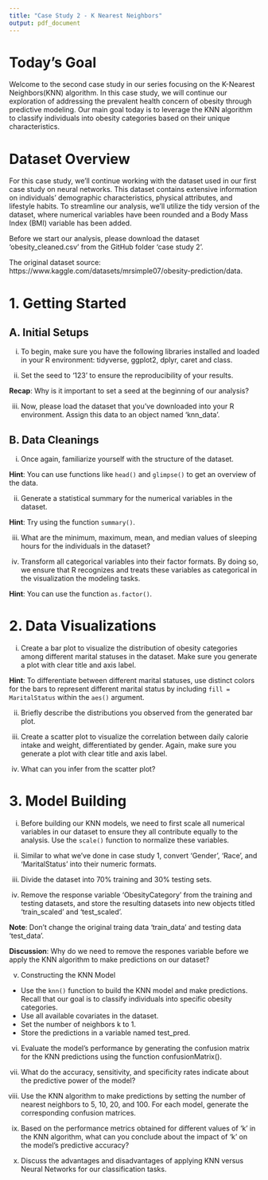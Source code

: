 ```yaml
---
title: "Case Study 2 - K Nearest Neighbors"
output: pdf_document
---
```


# Today's Goal

Welcome to the second case study in our series focusing on the K-Nearest Neighbors(KNN) algorithm. In this case study, we will continue our exploration of addressing the prevalent health concern of obesity through predictive modeling. Our main goal today is to leverage the KNN algorithm to classify individuals into obesity categories based on their unique characteristics.

# Dataset Overview

For this case study, we'll continue working with the dataset used in our first case study on neural networks. This dataset contains extensive information on individuals' demographic characteristics, physical attributes, and lifestyle habits. To streamline our analysis, we'll utilize the tidy version of the dataset, where numerical variables have been rounded and a Body Mass Index (BMI) variable has been added.

Before we start our analysis, please download the dataset 'obesity_cleaned.csv' from the GitHub folder 'case study 2'.

The original dataset source: https://www.kaggle.com/datasets/mrsimple07/obesity-prediction/data.

# 1. Getting Started

## A. Initial Setups

(i) To begin, make sure you have the following libraries installed and loaded in your R environment: tidyverse, ggplot2, dplyr, caret and class.

(ii) Set the seed to '123' to ensure the reproducibility of your results.

**Recap**: Why is it important to set a seed at the beginning of our analysis?

(iii) Now, please load the dataset that you've downloaded into your R environment. Assign this data to an object named 'knn_data'.

## B. Data Cleanings

(i) Once again, familiarize yourself with the structure of the dataset.

**Hint**: You can use functions like `head()` and `glimpse()` to get an overview of the data.

(ii) Generate a statistical summary for the numerical variables in the dataset.

**Hint**: Try using the function `summary()`.

(iii) What are the minimum, maximum, mean, and median values of sleeping hours for the individuals in the dataset?

(iv) Transform all categorical variables into their factor formats. By doing so, we ensure that R recognizes and treats these variables as categorical in the visualization the modeling tasks.

**Hint**: You can use the function `as.factor()`.

# 2. Data Visualizations

(i) Create a bar plot to visualize the distribution of obesity categories among different marital statuses in the dataset. Make sure you generate a plot with clear title and axis label.

**Hint**: To differentiate between different marital statuses, use distinct colors for the bars to represent different marital status by including `fill = MaritalStatus` within the `aes()` argument.

(ii) Briefly describe the distributions you observed from the generated bar plot.

(iii) Create a scatter plot to visualize the correlation between daily calorie intake and weight, differentiated by gender. Again, make sure you generate a plot with clear title and axis label.

(iv) What can you infer from the scatter plot?

# 3. Model Building

(i) Before building our KNN models, we need to first scale all numerical variables in our dataset to ensure they all contribute equally to the analysis. Use the `scale()` function to normalize these variables.

(ii) Similar to what we've done in case study 1, convert 'Gender', 'Race', and 'MaritalStatus' into their numeric formats.

(iii) Divide the dataset into 70% training and 30% testing sets.

(iv) Remove the response variable 'ObesityCategory' from the training and testing datasets, and store the resulting datasets into new objects titled 'train_scaled' and 'test_scaled'.

**Note**: Don't change the original traing data 'train_data' and testing data 'test_data'.

**Discussion**: Why do we need to remove the respones variable before we apply the KNN algorithm to make predictions on our dataset?

(v) Constructing the KNN Model

- Use the `knn()` function to build the KNN model and make predictions. Recall that our goal is to classify individuals into specific obesity categories.
- Use all available covariates in the dataset.
- Set the number of neighbors k to 1.
- Store the predictions in a variable named test_pred.

(vi) Evaluate the model's performance by generating the confusion matrix for the KNN predictions using the function confusionMatrix().

(vii) What do the accuracy, sensitivity, and specificity rates indicate about the predictive power of the model?

(viii) Use the KNN algorithm to make predictions by setting the number of nearest neighbors to 5, 10, 20, and 100. For each model, generate the corresponding confusion matrices.

(ix) Based on the performance metrics obtained for different values of 'k' in the KNN algorithm, what can you conclude about the impact of 'k' on the model's predictive accuracy?

(x) Discuss the advantages and disadvantages of applying KNN versus Neural Networks for our classification tasks.

